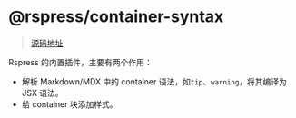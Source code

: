 # @rspress/container-syntax

> [源码地址](https://github.com/web-infra-dev/rspress/tree/main/packages/plugin-container-syntax)

Rspress 的内置插件，主要有两个作用：

- 解析 Markdown/MDX 中的 container 语法，如`tip`、`warning`，将其编译为 JSX 语法。
- 给 container 块添加样式。
